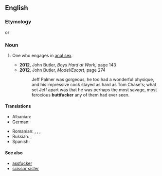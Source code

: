 ==English==

===Etymology===
{{compound|en|butt|fucker}} or {{suf|en|buttfuck|er}}

===Noun===
{{en-noun}}

# {{lb|en|North America|vulgar|pejorative}} One who engages in [[anal sex]].
#* '''2012''', John Butler, ''Boys Hard at Work'', page 143
#* '''2012''', John Butler, ''Model/Escort'', page 274
#*: Jeff Palmer was gorgeous, he too had a wonderful physique, and his impressive cock stayed as hard as Tom Chase's; what set Jeff apart was that he was perhaps the most savage, most ferocious '''buttfucker''' any of them had ever seen.

====Translations====
{{trans-top|buttfucker}}
* Albanian: {{t|sq|bythëqirë|m}}
* German: {{t+|de|Arschficker|m}}
{{trans-mid}}
* Romanian: {{t|ro|poponar}}, {{t|ro|curist}}, {{t|ro|găozar}}, {{t+|ro|fundaș}}
* Russian: {{t|ru|жопоёб|m}}, {{t+|ru|жо́пник|m}}
* Spanish: {{t|es|culeador}}
{{trans-bottom}}

====See also====
* [[assfucker]]
* [[scissor sister]]